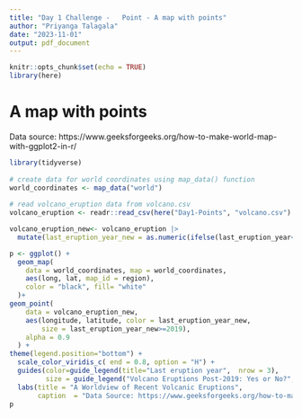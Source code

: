 ---
title: "Day 1 Challenge -	Point -	A map with points"
author: "Priyanga Talagala"
date: "2023-11-01"
output: pdf_document
---

```{r setup, include=FALSE}
knitr::opts_chunk$set(echo = TRUE)
library(here)
```

#	A map with points

Data source: https://www.geeksforgeeks.org/how-to-make-world-map-with-ggplot2-in-r/

```{r}
library(tidyverse) 
  
# create data for world coordinates using map_data() function 
world_coordinates <- map_data("world") 
  
# read volcano_eruption data from volcano.csv 
volcano_eruption <- readr::read_csv(here("Day1-Points", "volcano.csv") )

volcano_eruption_new<- volcano_eruption |>
  mutate(last_eruption_year_new = as.numeric(ifelse(last_eruption_year<=0, 0, last_eruption_year))) 

p <- ggplot() + 
  geom_map( 
    data = world_coordinates, map = world_coordinates, 
    aes(long, lat, map_id = region), 
    color = "black", fill= "white"
  )+ 
geom_point( 
    data = volcano_eruption_new, 
    aes(longitude, latitude, color = last_eruption_year_new,
        size = last_eruption_year_new>=2019), 
    alpha = 0.9 
  ) + 
theme(legend.position="bottom") +
  scale_color_viridis_c( end = 0.8, option = "H") +
  guides(color=guide_legend(title="Last eruption year",  nrow = 3),
         size = guide_legend("Volcano Eruptions Post-2019: Yes or No?", nrow = 3))+
  labs(title = "A Worldview of Recent Volcanic Eruptions",
       caption  = "Data Source: https://www.geeksforgeeks.org/how-to-make-world-map-with-ggplot2-in-r/")
p

```
